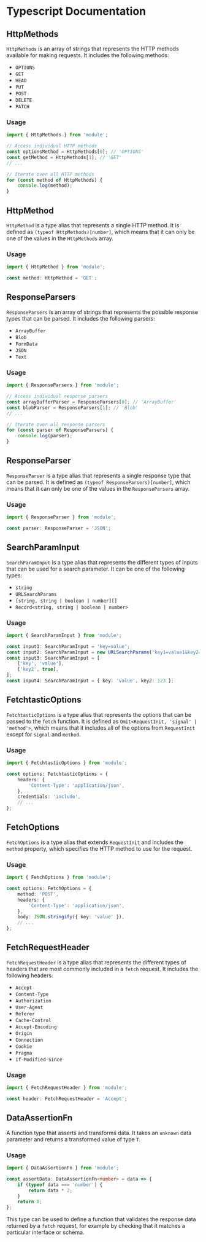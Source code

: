 # Typescript Documentation

## HttpMethods

`HttpMethods` is an array of strings that represents the HTTP methods available for making requests. It includes the following methods:

-   `OPTIONS`
-   `GET`
-   `HEAD`
-   `PUT`
-   `POST`
-   `DELETE`
-   `PATCH`

### Usage

```typescript
import { HttpMethods } from 'module';

// Access individual HTTP methods
const optionsMethod = HttpMethods[0]; // 'OPTIONS'
const getMethod = HttpMethods[1]; // 'GET'
// ...

// Iterate over all HTTP methods
for (const method of HttpMethods) {
    console.log(method);
}
```

## HttpMethod

`HttpMethod` is a type alias that represents a single HTTP method. It is defined as `(typeof HttpMethods)[number]`, which means that it can only be one of the values in the `HttpMethods` array.

### Usage

```typescript
import { HttpMethod } from 'module';

const method: HttpMethod = 'GET';
```

## ResponseParsers

`ResponseParsers` is an array of strings that represents the possible response types that can be parsed. It includes the following parsers:

-   `ArrayBuffer`
-   `Blob`
-   `FormData`
-   `JSON`
-   `Text`

### Usage

```typescript
import { ResponseParsers } from 'module';

// Access individual response parsers
const arrayBufferParser = ResponseParsers[0]; // 'ArrayBuffer'
const blobParser = ResponseParsers[1]; // 'Blob'
// ...

// Iterate over all response parsers
for (const parser of ResponseParsers) {
    console.log(parser);
}
```

## ResponseParser

`ResponseParser` is a type alias that represents a single response type that can be parsed. It is defined as `(typeof ResponseParsers)[number]`, which means that it can only be one of the values in the `ResponseParsers` array.

### Usage

```typescript
import { ResponseParser } from 'module';

const parser: ResponseParser = 'JSON';
```

## SearchParamInput

`SearchParamInput` is a type alias that represents the different types of inputs that can be used for a search parameter. It can be one of the following types:

-   `string`
-   `URLSearchParams`
-   `[string, string | boolean | number][]`
-   `Record<string, string | boolean | number>`

### Usage

```typescript
import { SearchParamInput } from 'module';

const input1: SearchParamInput = 'key=value';
const input2: SearchParamInput = new URLSearchParams('key1=value1&key2=value2');
const input3: SearchParamInput = [
    ['key', 'value'],
    ['key2', true],
];
const input4: SearchParamInput = { key: 'value', key2: 123 };
```

## FetchtasticOptions

`FetchtasticOptions` is a type alias that represents the options that can be passed to the `fetch` function. It is defined as `Omit<RequestInit, 'signal' | 'method'>`, which means that it includes all of the options from `RequestInit` except for `signal` and `method`.

### Usage

```typescript
import { FetchtasticOptions } from 'module';

const options: FetchtasticOptions = {
    headers: {
        'Content-Type': 'application/json',
    },
    credentials: 'include',
    // ...
};
```

## FetchOptions

`FetchOptions` is a type alias that extends `RequestInit` and includes the `method` property, which specifies the HTTP method to use for the request.

### Usage

```typescript
import { FetchOptions } from 'module';

const options: FetchOptions = {
    method: 'POST',
    headers: {
        'Content-Type': 'application/json',
    },
    body: JSON.stringify({ key: 'value' }),
    // ...
};
```

## FetchRequestHeader

`FetchRequestHeader` is a type alias that represents the different types of headers that are most commonly included in a `fetch` request. It includes the following headers:

-   `Accept`
-   `Content-Type`
-   `Authorization`
-   `User-Agent`
-   `Referer`
-   `Cache-Control`
-   `Accept-Encoding`
-   `Origin`
-   `Connection`
-   `Cookie`
-   `Pragma`
-   `If-Modified-Since`

### Usage

```typescript
import { FetchRequestHeader } from 'module';

const header: FetchRequestHeader = 'Accept';
```

## DataAssertionFn

A function type that asserts and transforms data. It takes an `unknown` data parameter and returns a transformed value of type `T`.

### Usage

```typescript
import { DataAssertionFn } from 'module';

const assertData: DataAssertionFn<number> = data => {
    if (typeof data === 'number') {
        return data * 2;
    }
    return 0;
};
```

This type can be used to define a function that validates the response data returned by a `fetch` request, for example by checking that it matches a particular interface or schema.
